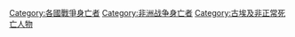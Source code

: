 [[Category:各國戰爭身亡者|Category:各國戰爭身亡者]]
[[Category:非洲战争身亡者|Category:非洲战争身亡者]]
[[Category:古埃及非正常死亡人物|Category:古埃及非正常死亡人物]]
